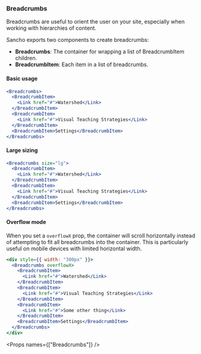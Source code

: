
<Nav title="Breadcrumbs" />
<SEO title="Button" />

<Container>
<Article sidebar={[
  { id: 'Breadcrumbs', name: 'Breadcrumbs' },
  { id: 'Basic usage', name: 'Basic usage' },
  { id: 'Large sizing', name: 'Large sizing'},
  { id: 'Overflow mode', name: 'Overflow mode'},
  { id: 'Props', name: 'API' }
]}>

# Breadcrumbs

Breadcrumbs are useful to orient the user on your site, especially when working with hierarchies of content.

Sancho exports two components to create breadcrumbs:

- **Breadcrumbs**: The container for wrapping a list of BreadcrumbItem children.
- **BreadcrumbItem**: Each item in a list of breadcrumbs.

#### Basic usage

```jsx expanded
<Breadcrumbs>
  <BreadcrumbItem>
    <Link href="#">Watershed</Link>
  </BreadcrumbItem>
  <BreadcrumbItem>
    <Link href="#">Visual Teaching Strategies</Link>
  </BreadcrumbItem>
  <BreadcrumbItem>Settings</BreadcrumbItem>
</Breadcrumbs>
```

#### Large sizing

```jsx
<Breadcrumbs size="lg">
  <BreadcrumbItem>
    <Link href="#">Watershed</Link>
  </BreadcrumbItem>
  <BreadcrumbItem>
    <Link href="#">Visual Teaching Strategies</Link>
  </BreadcrumbItem>
  <BreadcrumbItem>Settings</BreadcrumbItem>
</Breadcrumbs>
```

#### Overflow mode

When you set a `overflowX` prop, the container will scroll horizontally instead of attempting to fit all breadcrumbs into the container. This is particularly useful on mobile devices with limited horizontal width.

```jsx
<div style={{ width: "300px" }}>
  <Breadcrumbs overflowX>
    <BreadcrumbItem>
      <Link href="#">Watershed</Link>
    </BreadcrumbItem>
    <BreadcrumbItem>
      <Link href="#">Visual Teaching Strategies</Link>
    </BreadcrumbItem>
    <BreadcrumbItem>
      <Link href="#">Some other thing</Link>
    </BreadcrumbItem>
    <BreadcrumbItem>Settings</BreadcrumbItem>
  </Breadcrumbs>
</div>
```

<Props names={["Breadcrumbs"]} />

</Article>
</Container>
